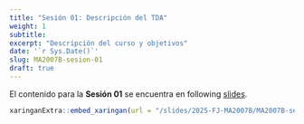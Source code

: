 ```yaml
---
title: "Sesión 01: Descripción del TDA"
weight: 1
subtitle: 
excerpt: "Descripción del curso y objetivos"
date: '`r Sys.Date()`'
slug: MA2007B-sesion-01
draft: true
---
```



El contenido para la **Sesión 01** se encuentra en following [slides](/slides/2025-FJ-MA2007B/MA2007B-sesion-01/).

```r
xaringanExtra::embed_xaringan(url = "/slides/2025-FJ-MA2007B/MA2007B-sesion-01/", ratio = "4:3")
```